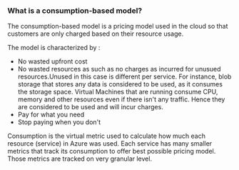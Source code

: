 ### What is a consumption-based model?

The consumption-based model is a pricing model used in the cloud so that customers are only charged based on their resource usage.

The model is characterized by :

- No wasted upfront cost
- No wasted resources as such as no charges as incurred for unusued resources.Unused in this case is different per service. For instance, blob storage that stores any data is considered to be used, as it consumes the storage space. Virtual Machines that are running consume CPU, memory and other resources even if there isn't any traffic. Hence they are considered to be used and will incur charges.
- Pay for what you need
- Stop paying when you don't

Consumption is the virtual metric used to calculate how much each resource (service) in Azure was used. Each service has many smaller metrics that track its consumption to offer best possible pricing model. Those metrics are tracked on very granular level.
